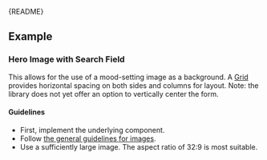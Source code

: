 
<Meta of={OverlapStories} />

<Markdown>{README}</Markdown>

## Example

### Hero Image with Search Field

This allows for the use of a mood-setting image as a background.
A [Grid](/docs/components-layout-grid--docs) provides horizontal spacing on both sides and columns for layout.
Note: the library does not yet offer an option to vertically center the form.

<Primary />

#### Guidelines

- First, implement the underlying component.
- Follow [the general guidelines for images](/docs/components-media-image--docs#guidelines).
- Use a sufficiently large image.
  The aspect ratio of 32:9 is most suitable.
